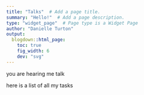```yaml
---
title: "Talks"  # Add a page title.
summary: "Hello!"  # Add a page description.
type: "widget_page"  # Page type is a Widget Page
author: "Danielle Turton"
output:
  blogdown::html_page:
    toc: true
    fig_width: 6
    dev: "svg"
---
```


you are hearing me talk

here is a list of all my tasks
